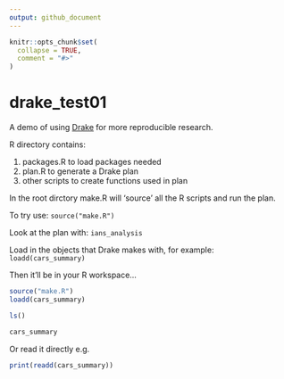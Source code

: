 ```yaml
---
output: github_document
---
```


<!-- README.md is generated from README.Rmd. Please edit that file -->

```r
knitr::opts_chunk$set(
  collapse = TRUE,
  comment = "#>"
)
```

# drake_test01

A demo of using [Drake](https://github.com/ropensci/drake) for more reproducible research.

R directory contains:

1. packages.R to load packages needed
2. plan.R to generate a Drake plan
3. other scripts to create functions used in plan

In the root dirctory make.R will 'source' all the R scripts and run the plan.

To try use: ```source("make.R")```

Look at the plan with: ```ians_analysis```

Load in the objects that Drake makes with, for example: ```loadd(cars_summary)```

Then it'll be in your R workspace...

```r
source("make.R")
loadd(cars_summary)
```


```r
ls()

cars_summary
```


Or read it directly e.g.

```r
print(readd(cars_summary))
```



